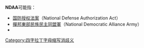 '''NDAA'''可能指：
*[[国防授权法案|国防授权法案]]（National Defense Authorization Act）
*[[撣邦東部民族民主同盟軍|撣邦東部民族民主同盟軍]]（National Democratic Alliance Army）
*{{tsl|en|North Dallas Adventist Academy||North Dallas Adventist Academy}}

{{Disambig}}

[[Category:四字拉丁字母缩写消歧义|Category:四字拉丁字母缩写消歧义]]